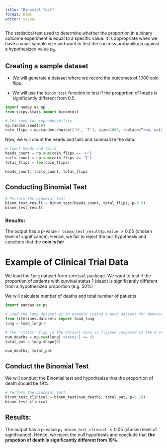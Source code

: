 ```yaml
---
title: "Binomial Test"
format: html
editor: visual
---
```


The statistical test used to determine whether the proportion in a binary outcome experiment is equal to a specific value. It is appropriate when we have a small sample size and want to test the success probability $p$ against a hypothesized value $p_0$.

## Creating a sample dataset

-   We will generate a dataset where we record the outcomes of 1000 coin flips.

-   We will use the `binom.test` function to test if the proportion of heads is significantly different from 0.5.

```python
import numpy as np
from scipy.stats import binomtest

# Set seed for reproducibility
np.random.seed(19)
coin_flips = np.random.choice(['H', 'T'], size=1000, replace=True, p=[0.5, 0.5])
```

Now, we will count the heads and tails and summarize the data.

```python
# Count heads and tails
heads_count = np.sum(coin_flips == 'H')
tails_count = np.sum(coin_flips == 'T')
total_flips = len(coin_flips)

heads_count, tails_count, total_flips
```

## Conducting Binomial Test

```python
# Perform the binomial test
binom_test_result = binom_test(heads_count, total_flips, p=0.5)
binom_test_result
```

### Results:

The output has a p-value `r binom_test_result$p.value` $> 0.05$ (chosen level of significance). Hence, we fail to reject the null hypothesis and conclude that the **coin is fair**.

# Example of Clinical Trial Data

We load the `lung` dataset from `survival` package. We want to test if the proportion of patients with survival status 1 (dead) is significantly different from a hypothesized proportion (e.g. 50%)

We will calculate number of deaths and total number of patients.

```python
import pandas as pd

# Load the lung dataset as an example (using a mock dataset for demonstration purposes)
from lifelines.datasets import load_lung
lung = load_lung()

# The 'status' flag in the dataset here is flipped compared to the R version
num_deaths = np.sum(lung['status'] == 0)
total_pat = lung.shape[0]

num_deaths, total_pat
```



## Conduct the Binomial Test

We will conduct the Binomial test and hypothesize that the proportion of death should be 19%.

```python
# Perform the binomial test
binom_test_clinical = binom_test(num_deaths, total_pat, p=0.19)
binom_test_clinical
```

## Results:

The output has a p-value `py binom_test_clinical` $< 0.05$ (chosen level of significance). Hence, we reject the null hypothesis and conclude that **the propotion of death is significantly different from 19%**.
